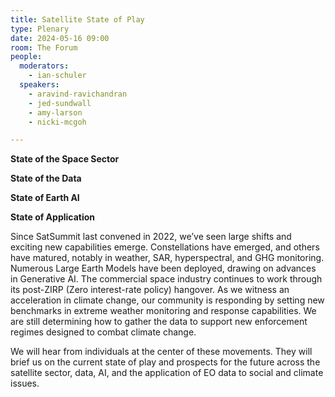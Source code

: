 ```yaml
---
title: Satellite State of Play
type: Plenary
date: 2024-05-16 09:00
room: The Forum
people:
  moderators:
    - ian-schuler
  speakers:
    - aravind-ravichandran
    - jed-sundwall
    - amy-larson
    - nicki-mcgoh

---
```


**State of the Space Sector** 

**State of the Data** 

**State of Earth AI** 

**State of Application** 

Since SatSummit last convened in 2022, we’ve seen large shifts and exciting new capabilities emerge. Constellations have emerged, and others have matured, notably in weather, SAR, hyperspectral, and GHG monitoring. Numerous Large Earth Models have been deployed, drawing on advances in Generative AI. The commercial space industry continues to work through its post-ZIRP (Zero interest-rate policy) hangover. As we witness an acceleration in climate change, our community is responding by setting new benchmarks in extreme weather monitoring and response capabilities. We are still determining how to gather the data to support new enforcement regimes designed to combat climate change. 

We will hear from individuals at the center of these movements. They will brief us on the current state of play and prospects for the future across the satellite sector, data, AI, and the application of EO data to social and climate issues.

